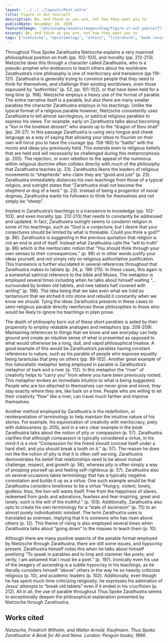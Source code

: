```yaml
---
layout: '../../../layouts/Post.astro'
title: Figure it Out Yourself
description: Be, and think as you are, not how they want you to
publishDate: November 16, 2020
featuredImage: '/philosophy/assets/images/blog/figure-it-out-yourself/featured.png'
excerpt: Be, and think as you are, not how they want you to
tags: ["nietzsche", "epistimology", "ethics", "literature", "book review"]
---
```


Throughout Thus Spoke Zarathustra Nietzsche explains a very nuanced philosophical position on truth (pp. 102-103), and morality (pp. 212-213). Nietzsche does this through a character called Zarathustra, who is a pseudo-prophet who endeavors to teach others about his worldview. Zarathustra’s core philosophy is one of meritocracy and transience (pp 119-121). Zarathustra is generally trying to convince people that they need to think for themselves, and challenge their existing worldviews, even those espoused by “authorities” (p. 52, pp. 101-102), or that have been held for a long time (p. 198). Nietzsche employs a heavy use of the format of parable. The entire narrative itself is a parable, but also there are many smaller parables the character Zarathustra employs in his teachings. Unlike the typical format of a religious parable however, Nietzsche consistently uses Zarathustra to tell almost sacrilegious, or satirical religious parables to express his views. For example, early on Zarathustra talks about becoming a “lion in the loneliest dessert” who stands up to the “dragon of thou shalt” (pp. 26-27). In this passage Zarathustra is using very tongue and cheek language as a way of saying that allowing your ideas to flourish on their own will force you to have the courage (pp. 158-160) to “battle” with the mores and ideas you previously held. This extends even to religious beliefs that are held and will necessarily be challenged during this metamorphosis (p. 205). The rejection, or even rebellion to the appeal of the numinous within religious doctrine often collides directly with much of the philosophy that Zarathustra teaches (p. 33). Zarathustra likens the leaders of religious movements to “shepherds” who claim they are “good and just” (p. 23). Zarathustra immediately distances his own teachings from those of a typical religion, and outright states that “Zarathustra shall not become the shepherd or dog of a herd.” (p. 23). Instead of being a progenitor of moral dogmas, Zarathustra wants his followers to think for themselves and not simply be “sheep”.

Implied in Zarathustra’s teachings is a transience to knowledge (pp. 102-103), and even morality (pp. 212-213) that needs to constantly be addressed and updated. In fact, Zarathustra outright seems to condemn religion in some of his teachings, such as “God is a conjecture; but I desire that your conjectures should be limited by what is thinkable. Could you think a god?” (p. 86). Zarathustra is suggesting in the previous quotation that religion is not an end in and of itself. Instead what Zarathustra calls the “will to truth” (p. 86) which is the meritocratic notion that “You should think through your own senses to their consequences.” (p. 86) or in other words justify your ideas yourself, and not simply rely on religious authoritative justification. This transience is further elucidated in several references throughout that Zarathustra makes to tablets (p. 24, p. 196-215). In these cases, this again is a somewhat satirical reference to the bible and Moses. The metaphor is employed several times including when he talks about himself waiting “… surrounded by broken old tablets, and new tablets half covered with writing” (p. 198). The idea being that we take even what we hold so tantamount that we etched it into stone and rebuild it constantly when we know we should. Tying the ideas Zarathustra presents in these cases to semi-religious parable directly reenforces these philosophies to those who would be likely to ignore his teachings in plain prose.

The depth of philosophy born out of these short parables is aided by their propensity to employ relatable analogies and metaphors (pp. 208-209). Maintaining references to things that we know and see everyday can help ground and create an intuitive sense of what is presented as opposed to what would otherwise be a long, dull, and vapid philosophical treatise. A good example of this would be Zarathustra’s parables having constant references to nature, such as his parable of people who espouse equality being tarantulas that prey on others (pp. 99-102). Another great example of this naturalistic metaphor being employed in parable is Zarathustra’s metaphor of bark and a river (p. 112). In this metaphor the “river” of creativity helps to “carry you” from where you have been previously rooted. This metaphor evokes an immediate intuition to what is being suggested. People who are too attached to themselves can never grow and move, they stay exactly where they are, like bark on a tree. People who are willing to let their creativity “flow” like a river, can travel much farther and improve themselves.

Another method employed by Zarathustra is the redefinition, or reinterpretation of terminology to help maintain the intuitive nature of his stories. For example, his equivocation of creativity with meritocracy, piety with dubiousness (p. 205), and in a very clear example in the book Zarathustra talks about the notion of pity or compassion (p. 57). Zarathustra clarifies that although compassion is typically considered a virtue, in his mind it is a vice “Compassion for the friend should conceal itself under a hard shell, and you should break a tooth on it.” (p. 57). The reason he does not like the notion of pity is that it is often self-serving. Zarathustra demonstrates his belief that relationships need to be about mutual challenge, respect, and growth (p. 56), whereas pity is often simply a way of propping yourself up and feeling self-righteous (p. 57). Zarathustra also on several occasions takes terminology that has a typically negative connotation and builds it up as a virtue. One such example would be that Zarathustra considers loneliness to be a virtue “Hungry, violent, lonely, godless: thus, the lion-will wants itself. Free from the happiness of slaves, redeemed from gods and adorations, fearless and fear-inspiring, great and lonely: such is the will of the truthful.” (p. 103). Additionally, Zarathustra also opts to create his own terminology for a “state of ascension” (p. 75) to an almost purely individualistic mindset. The term Zarathustra uses is translated as overman, implying that it is someone who has risen above others (p. 12). This theme of rising is also employed several times when Zarathustra talks about “going down” to the masses to teach them (p. 10).

Although there are many positive aspects of the parable format employed by Nietzsche through Zarathustra, there are still some issues, and hypocrisy present. Zarathustra himself notes this when he talks about himself poetizing “To speak in parables and to limp and stammer like poets; and verily, I am ashamed that I must be a poet.” (p. 197). Ironically even his use of the imagery of ascending is a subtle hypocrisy in his teachings, as he literally considers himself “above” others in the way he so heavily criticizes religious (p. 10), and academic leaders (p. 102). Additionally, even though he has spent much time criticizing religiosity, he expresses his admiration of Jesus’ attempts to “break old tablets” even if it ended in his crucifixion (p. 212). All in all, the use of parable throughout Thus Spoke Zarathustra seems to exceptionally deepen the philosophical explanation presented by Nietzsche through Zarathustra.

## Works cited

*Nietzsche, Friedrich Wilhelm, and Walter Arnold. Kaufmann. Thus Spoke Zarathustra: A Book for All and None. London: Penguin books, 1966.*